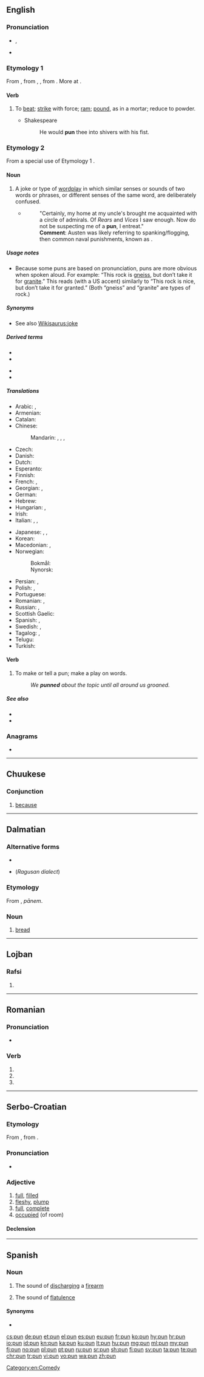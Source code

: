 {{also|pu·n|Pun.}}
==English==

===Pronunciation===
* {{enPR|pŭn}}, {{IPA|/pʌn/|lang=en}}
* {{rhymes|ʌn|lang=en}}

===Etymology 1===
From {{etyl|enm|en}} {{m|enm|*punen}}, from {{etyl|ang|en}} {{m|ang|punian}}, {{m|ang|pūnian||to pound, beat, bray, bruise, crush, grind}}, from {{etyl|gem-pro|en}} {{m|gem-pro|*punōną||to break to pieces, pulverise}}. More at {{l|en|pound}}.

====Verb====
{{en-verb|puns|punning|punned}}

# {{lb|en|transitive}} To [[beat]]; [[strike]] with force; [[ram]]; [[pound]], as in a mortar; reduce to powder.
#* Shakespeare
#*: He would '''pun''' thee into shivers with his fist.

===Etymology 2===
{{wikipedia|pun|pun (word play)}}
From a special use of Etymology 1 {{m|en|pun||to beat, bend (words)}}.

====Noun====
{{en-noun}}

# A joke or type of [[wordplay]] in which similar senses or sounds of two words or phrases, or different senses of the same word, are deliberately confused.
#* {{quote-book
|title={{w|Mansfield Park}}
|last=Austen
|first=Jane
|authorlink=Jane Austen
|year=1814
|url=http://www.gutenberg.org/files/141/141-h/141-h.htm#link2HCH0006
|volume=one, chapter VI
|publisher={{w|Thomas Egerton (publisher)|Thomas Egerton}}
}}
#*: "Certainly, my home at my uncle's brought me acquainted with a circle of admirals. Of ''Rears'' and ''Vices'' I saw enough. Now do not be suspecting me of a '''pun''', I entreat."
#*: '''Comment''': Austen was likely referring to spanking/flogging, then common naval punishments, known as ''{{w|le vice Anglais}}''.

=====Usage notes=====
* Because some puns are based on pronunciation, puns are more obvious when spoken aloud. For example: “This rock is [[gneiss]], but don’t take it for [[granite]].” This reads (with a US accent) similarly to “This rock is nice, but don’t take it for granted.” (Both “gneiss” and “granite” are types of rock.)

=====Synonyms=====
* See also [[Wikisaurus:joke]]

=====Derived terms=====
{{der-top}}
* {{l|en|punacious}}
* {{l|en|punnily}}
{{der-mid}}
* {{l|en|punny}}
* {{l|en|punster}}
{{der-bottom}}

=====Translations=====
{{trans-top|joke or type of wordplay}}
* Arabic: {{t|ar|لَعْبَة اَلْكَلِمَات|f|tr=laʿbat al-kalimāt}}, {{t|ar|جِنَاس|m}}
* Armenian: {{t+|hy|բառախաղ}}
* Catalan: {{t|ca|joc de paraules|m}}
* Chinese:
*: Mandarin: {{t+|cmn|雙關語|sc=Hani}}, {{t+|cmn|双关语|tr=shuāngguānyǔ|sc=Hani}}, {{t+|cmn|俏皮話|sc=Hani}}, {{t+|cmn|俏皮话|tr=qiàopihuà|sc=Hani}}
* Czech: {{t|cs|slovní hříčka|f}}
* Danish: {{t|da|ordspil|n}}
* Dutch: {{t+|nl|woordspeling|f}}
* Esperanto: {{t|eo|vortludo}}
* Finnish: {{t+|fi|sanaleikki}}
* French: {{t+|fr|calembour|m}}, {{t+|fr|jeu de mots|m}}
* Georgian: {{t|ka|კალამბური}}, {{t|ka|ზმა}}
* German: {{t+|de|Wortspiel|n}}
* Hebrew: {{t|he|משחק מילים|tr=mis'hak meelim|sc=Hebr}}
* Hungarian: {{t+|hu|szójáték}}, {{t+|hu|szóvicc}}
* Irish: {{t|ga|imeartas focal|m}}
* Italian: {{t|it|gioco di parole|m}}, {{t+|it|bisticcio|m}}, {{t+|it|freddura|f}}
{{trans-mid}}
* Japanese: {{t|ja|駄洒落|tr=[[ダジャレ]], [[だじゃれ]], dajare}}, {{t+|ja|洒落|tr=[[シャレ]], [[しゃれ]], share}}, {{t|ja|語呂合わせ|tr=ごろあわせ, goroawase}}
* Korean: {{t+|ko|말장난|sc=Kore}}
* Macedonian: {{t|mk|каламбур|m|tr=kálambur}}, {{t|mk|игра на зборови|f|tr=ígra na zbórovi}}
* Norwegian:
*: Bokmål: {{t+|no|ordspill|n}}
*: Nynorsk: {{t|no|ordspel|n}}
* Persian: {{t+|fa|تجنیس|tr=tajnis}}, {{t+|fa|جناس|tr=jenâs}}
* Polish: {{t+|pl|gra słów|f}}, {{t+|pl|kalambur|m}}
* Portuguese: {{t+|pt|trocadilho|m}}
* Romanian: {{t+|ro|calambur}}, {{t+|ro|joc de cuvinte}}
* Russian: {{t+|ru|каламбу́р|m}}, {{t+|ru|игра́ слов|f}}
* Scottish Gaelic: {{t|gd|cainnt-chluich|f}}
* Spanish: {{t+|es|juego de palabras|m}}, {{t+|es|calambur}}
* Swedish: {{t+|sv|ordvits|c}}, {{t|sv|ordlek|c}}
* Tagalog: {{t|tl|bangkiwi}}, {{t|tl|paritugma}}
* Telugu: {{t+|te|శ్లేష|tr=Slaesha}}
* Turkish: {{t+|tr|kelime oyunu}}
{{trans-bottom}}

====Verb====
{{en-verb|puns|punning|punned}}

# To make or tell a pun; make a play on words.
#: ''We '''punned''' about the topic until all around us groaned.''

=====See also=====
* {{l|en|antanaclasis}}
* {{l|en|paronomasia}}

===Anagrams===
* {{l|en|UPN}}

[[Category:en:Comedy]]

----

==Chuukese==

===Conjunction===
{{head|chk|conjunction}}

# [[because]]

----

==Dalmatian==

===Alternative forms===
* {{l|dlm|puan}}
* {{l|dlm|pen}} (''Ragusan dialect'')

===Etymology===
From {{inh|dlm|la|pānis}}, ''pānem''.

===Noun===
{{head|dlm|noun|g=m}}

# {{lb|dlm|Vegliot}} [[bread]]

----

==Lojban==

===Rafsi===
{{jbo-rafsi}}

# {{jbo-rafsi of|pruni}}

----

==Romanian==

===Pronunciation===
* {{IPA|[pun]|lang=ro}}

===Verb===
{{head|ro|verb form}}

# {{ro-form-verb|1s|pres|pune}}
# {{ro-form-verb|1s|sub|pune}}
# {{ro-form-verb|3p|pres|pune}}

----

==Serbo-Croatian==

===Etymology===
From {{inh|sh|sla-pro|*pьlnъ}}, from {{etyl|ine-pro|sh}} {{m|ine-pro|*pl̥h₁nós}}.

===Pronunciation===
* {{IPA|/pûn/|lang=sh}}

===Adjective===
{{sh-adj|head=pȕn|def=pȕnī}}

# [[full]], [[filled]]
# [[fleshy]], [[plump]]
# [[full]], [[complete]]
# [[occupied]] (of room)

====Declension====
{{sh-adj-defindef|pun|o}}

----

==Spanish==

===Noun===
{{es-noun|m|-}}

# {{lb|es|onomatopoeia}} The sound of [[discharging]] a [[firearm]]
# {{lb|es|onomatopoeia|vulgar}} The sound of [[flatulence]]

====Synonyms====
* {{l|es|pum}}

[[cs:pun]]
[[de:pun]]
[[et:pun]]
[[el:pun]]
[[es:pun]]
[[eu:pun]]
[[fr:pun]]
[[ko:pun]]
[[hy:pun]]
[[hr:pun]]
[[io:pun]]
[[id:pun]]
[[kn:pun]]
[[ka:pun]]
[[ku:pun]]
[[lt:pun]]
[[hu:pun]]
[[mg:pun]]
[[ml:pun]]
[[my:pun]]
[[fj:pun]]
[[no:pun]]
[[pl:pun]]
[[pt:pun]]
[[ru:pun]]
[[sr:pun]]
[[sh:pun]]
[[fi:pun]]
[[sv:pun]]
[[ta:pun]]
[[te:pun]]
[[chr:pun]]
[[tr:pun]]
[[vi:pun]]
[[vo:pun]]
[[wa:pun]]
[[zh:pun]]